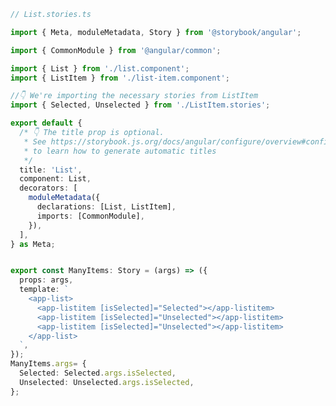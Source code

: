 ```ts
// List.stories.ts

import { Meta, moduleMetadata, Story } from '@storybook/angular';

import { CommonModule } from '@angular/common';

import { List } from './list.component';
import { ListItem } from './list-item.component';

//👇 We're importing the necessary stories from ListItem
import { Selected, Unselected } from './ListItem.stories';

export default {
  /* 👇 The title prop is optional.
   * See https://storybook.js.org/docs/angular/configure/overview#configure-story-loading
   * to learn how to generate automatic titles
   */
  title: 'List',
  component: List,
  decorators: [
    moduleMetadata({
      declarations: [List, ListItem],
      imports: [CommonModule],
    }),
  ],
} as Meta;


export const ManyItems: Story = (args) => ({
  props: args,
  template: `
    <app-list>
      <app-listitem [isSelected]="Selected"></app-listitem>
      <app-listitem [isSelected]="Unselected"></app-listitem>
      <app-listitem [isSelected]="Unselected"></app-listitem>
    </app-list>
  `,
});
ManyItems.args= {
  Selected: Selected.args.isSelected,
  Unselected: Unselected.args.isSelected,
};
```